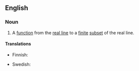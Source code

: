 ==English==
{{wikipedia}}

===Noun===
{{en-noun}}

# {{lb|en|mathematics}} A [[function]] from the [[real line]] to a [[finite]] [[subset]] of the real line.

====Translations====
{{trans-top|mathematical function}}
* Finnish: {{t|fi|askelfunktio}}
{{trans-mid}}
* Swedish: {{t+|sv|stegfunktion|c}}
{{trans-bottom}}